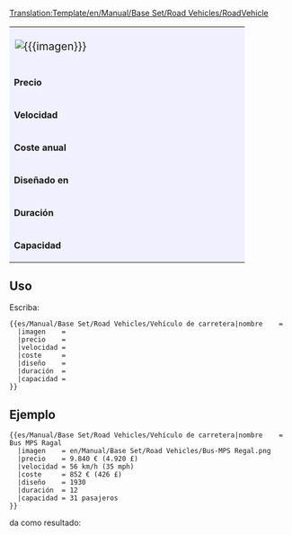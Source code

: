 <noinclude>[[Translation:Template/en/Manual/Base Set/Road Vehicles/RoadVehicle]]</noinclude><noinclude></noinclude>
{| border="2" cellpadding="2" cellspacing="0" style="border: 1px #aaaaaa solid; border-collapse: collapse;"
|-
| colspan="2" style="width: 400px; background: #f0f0ff; font-size: 120%;" | [[File:{{{imagen}}}]] '''{{{nombre}}}''' 
|-
| style="background: #f0f0ff;" | '''Precio''' 
| style="background: #ffffff; width: 250px;" |{{{precio}}} 
|-
| style="background: #f0f0ff;" | '''Velocidad''' 
| style="background: #ffffff;" | {{{velocidad}}}
|-
| style="background: #f0f0ff;" | '''Coste anual''' 
| style="background: #ffffff;" | {{{coste}}}
|-
| style="background: #f0f0ff;" | '''Diseñado en ''' 
| style="background: #ffffff;" | {{{diseño}}}
|-
| style="background: #f0f0ff;" | '''Duración''' 
| style="background: #ffffff;" | {{{duración}}} años
|-
| style="background: #f0f0ff;" | '''Capacidad''' 
| style="background: #ffffff;" | {{{capacidad}}}
|}<noinclude>


==Uso==
Escriba:
<pre>
{{es/Manual/Base Set/Road Vehicles/Vehículo de carretera|nombre    =
  |imagen    =
  |precio    =
  |velocidad =
  |coste     =
  |diseño    =
  |duración  =
  |capacidad =
}}
</pre>
==Ejemplo==
<pre>
{{es/Manual/Base Set/Road Vehicles/Vehículo de carretera|nombre    = Bus MPS Ragal
  |imagen    = en/Manual/Base Set/Road Vehicles/Bus-MPS Regal.png
  |precio    = 9.840 € (4.920 £)
  |velocidad = 56 km/h (35 mph)
  |coste     = 852 € (426 £)
  |diseño    = 1930
  |duración  = 12
  |capacidad = 31 pasajeros
}}
</pre>
da como resultado:
{{es/Manual/Base Set/Road Vehicles/Vehículo de carretera|nombre    = Bus MPS Ragal
  |imagen    = en/Manual/Base Set/Road Vehicles/Bus-MPS Regal.png
  |precio    = 9.840 € (4.920 £)
  |velocidad = 56 km/h (35 mph)
  |coste     = 852 € (426 £)
  |diseño    = 1930
  |duración  = 12
  |capacidad = 31 pasajeros
}}
</noinclude>